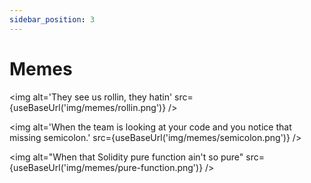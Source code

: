 ```yaml
---
sidebar_position: 3
---
```



# Memes

<img
  alt='They see us rollin, they hatin'
  src={useBaseUrl('img/memes/rollin.png')}
/>

<img
  alt='When the team is looking at your code and you notice that missing semicolon.'
  src={useBaseUrl('img/memes/semicolon.png')}
/>

<img
  alt="When that Solidity pure function ain't so pure"
  src={useBaseUrl('img/memes/pure-function.png')}
/>
